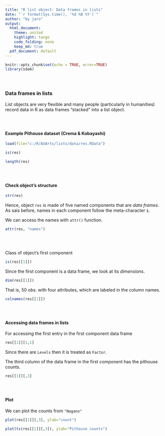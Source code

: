 ---
title: "R list object: Data frames in lists"
date: "`r format(Sys.time(), '%d %B %Y')`"
author: "by jaro"
output:
  html_document:
    theme: united
    highlight: tango
    code_folding: none
    keep_md: true
  pdf_document: default
---

```{r setup, echo=FALSE, message=FALSE}
knitr::opts_chunk$set(echo = TRUE, error=TRUE)
library(sdam)
```

<div style="margin-bottom:60px;"> </div>


### Data frames in lists

List objects are very flexible and many people (particularly in humanities) record data in R as data frames "stacked" into a list object.


<div style="margin-bottom:60px;"> </div>

#### Example Pithouse dataset (Crema &amp; Kobayashi)
```{r}
load(file="c:/R/AUArts/lists/data/res.RData")
```

```{r}
is(res)
```

```{r}
length(res)
```

<div style="margin-bottom:60px;"> </div>

#### Check object's structure
```{r}
str(res)
```

Hence, object `res` is made of five named components that are *data frames*. 
As sais before, names in each component follow the meta-character `$`.


We can access the names with `attr()` function.
```{r}
attr(res, "names")
```

<div style="margin-bottom:60px;"> </div>


Class of object's first component
```{r}
is(res[[1]])
```


Since the first component is a data frame, we look at its *dimensions*.
```{r}
dim(res[[1]])
```


That is, 50 obs. with four attributes, which are labeled in the column names.
```{r}
colnames(res[[1]])
```


<div style="margin-bottom:60px;"> </div>


#### Accessing data frames in lists

For accessing the first entry in the first component data frame
```{r}
res[[1]][1,1]
```

Since there are `Levels` then it is treated as `Factor`.


The third column of the data frame in the first component has the pithouse counts.

```{r}
res[[1]][,3]
```


<div style="margin-bottom:60px;"> </div>


#### Plot

We can plot the counts from `"Nagano"`
```{r}
plot(res[[1]][,3], ylab="count")
```

<!-- Or plot it as time-series object -->
```{r eval=FALSE, echo=FALSE}
plot(ts(res[[1]][,3]), ylab="Pithouse counts")
```




<div style="margin-bottom:60px;"> </div>

